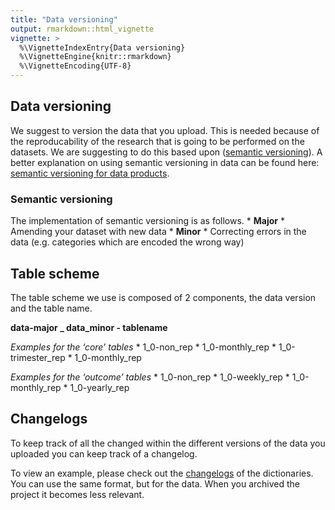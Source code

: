 ```yaml
---
title: "Data versioning"
output: rmarkdown::html_vignette
vignette: >
  %\VignetteIndexEntry{Data versioning}
  %\VignetteEngine{knitr::rmarkdown}
  %\VignetteEncoding{UTF-8}
---
```





## Data versioning
We suggest to version the data that you upload. This is needed because of the reproducability of the research that is going to be performed on the datasets. We are suggesting to do this based upon ([semantic versioning](https://semver.org)). A better explanation on using semantic versioning in data can be found here: [semantic versioning for data products](https://medium.com/data-architect/semantic-versioning-for-data-products-2b060962093).

### Semantic versioning
The implementation of semantic versioning is as follows.
* **Major**
  * Amending your dataset with new data
* **Minor**
  * Correcting errors in the data (e.g. categories which are encoded the wrong way)

## Table scheme 
The table scheme we use is composed of 2 components, the data version and the table name.

**data-major _ data_minor - tablename**

*Examples for the 'core' tables*
* 1_0-non_rep
* 1_0-monthly_rep
* 1_0-trimester_rep
* 1_0-monthly_rep

*Examples for the 'outcome' tables*
* 1_0-non_rep
* 1_0-weekly_rep
* 1_0-monthly_rep
* 1_0-yearly_rep

## Changelogs
To keep track of all the changed within the different versions of the data you uploaded you can keep track of a changelog.

To view an example, please check out the [changelogs](https://github.com/lifecycle-project/ds-dictionaries/tree/master/changelogs) of the dictionaries. You can use the same format, but for the data. When you archived the project it becomes less relevant.  

